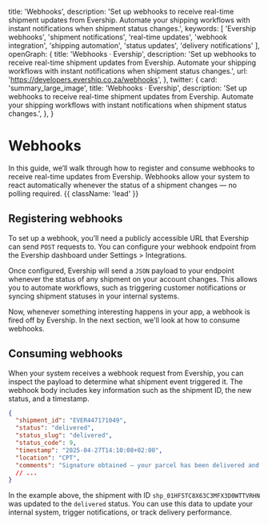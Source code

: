   title: 'Webhooks',
  description: 'Set up webhooks to receive real-time shipment updates from Evership. Automate your shipping workflows with instant notifications when shipment status changes.',
  keywords: [
    'Evership webhooks',
    'shipment notifications',
    'real-time updates',
    'webhook integration',
    'shipping automation',
    'status updates',
    'delivery notifications'
  ],
  openGraph: {
    title: 'Webhooks · Evership',
    description: 'Set up webhooks to receive real-time shipment updates from Evership. Automate your shipping workflows with instant notifications when shipment status changes.',
    url: 'https://developers.evership.co.za/webhooks',
  },
  twitter: {
    card: 'summary_large_image',
    title: 'Webhooks · Evership',
    description: 'Set up webhooks to receive real-time shipment updates from Evership. Automate your shipping workflows with instant notifications when shipment status changes.',
  },
}

# Webhooks

In this guide, we’ll walk through how to register and consume webhooks to receive real-time updates from Evership. Webhooks allow your system to react automatically whenever the status of a shipment changes — no polling required. {{ className: 'lead' }}

## Registering webhooks

To set up a webhook, you’ll need a publicly accessible URL that Evership can send `POST` requests to. You can configure your webhook endpoint from the Evership dashboard under Settings > Integrations.

Once configured, Evership will send a `JSON` payload to your endpoint whenever the status of any shipment on your account changes. This allows you to automate workflows, such as triggering customer notifications or syncing shipment statuses in your internal systems.

Now, whenever something interesting happens in your app, a webhook is fired off by Evership. In the next section, we'll look at how to consume webhooks.

## Consuming webhooks

When your system receives a webhook request from Evership, you can inspect the payload to determine what shipment event triggered it. The webhook body includes key information such as the shipment ID, the new status, and a timestamp.

```json {{ title: 'Example webhook payload' }}
{
  "shipment_id": "EVER447171049",
  "status": "delivered",
  "status_slug": "delivered",
  "status_code": 9,
  "timestamp": "2025-04-27T14:10:08+02:00",
  "location": "CPT",
  "comments": "Signature obtained – your parcel has been delivered and signed for."
  // ...
}
```

In the example above, the shipment with ID `shp_01HF5TC8X63C3MFX3D0WTTVRHN` was updated to the `delivered` status. You can use this data to update your internal system, trigger notifications, or track delivery performance.